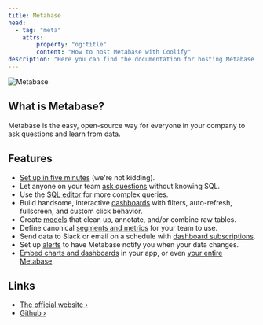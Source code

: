 ```yaml
---
title: Metabase
head:
  - tag: "meta"
    attrs:
        property: "og:title"
        content: "How to host Metabase with Coolify"
description: "Here you can find the documentation for hosting Metabase with Coolify."
---
```



<Badge text="One-click setup." variant="note" size="large" />

![Metabase](https://github.com/metabase/metabase/raw/master/docs/images/metabase-product-screenshot.svg)

## What is Metabase?

Metabase is the easy, open-source way for everyone in your company to ask questions and learn from data.

## Features

- [Set up in five minutes](https://www.metabase.com/docs/latest/setting-up-metabase.html) (we're not kidding).
- Let anyone on your team [ask questions](https://www.metabase.com/docs/latest/users-guide/04-asking-questions.html) without knowing SQL.
- Use the [SQL editor](https://www.metabase.com/docs/latest/questions/native-editor/writing-sql) for more complex queries.
- Build handsome, interactive [dashboards](https://www.metabase.com/docs/latest/users-guide/07-dashboards.html) with filters, auto-refresh, fullscreen, and custom click behavior.
- Create [models](https://www.metabase.com/learn/getting-started/models) that clean up, annotate, and/or combine raw tables.
- Define canonical [segments and metrics](https://www.metabase.com/docs/latest/administration-guide/07-segments-and-metrics.html) for your team to use.
- Send data to Slack or email on a schedule with [dashboard subscriptions](https://www.metabase.com/docs/latest/users-guide/dashboard-subscriptions).
- Set up [alerts](https://www.metabase.com/docs/latest/users-guide/15-alerts.html) to have Metabase notify you when your data changes.
- [Embed charts and dashboards](https://www.metabase.com/docs/latest/administration-guide/13-embedding.html) in your app, or even [your entire Metabase](https://www.metabase.com/docs/latest/enterprise-guide/full-app-embedding.html).

## Links

- [The official website ›](https://www.metabase.com/)
- [Github ›](https://github.com/metabase/metabase)

